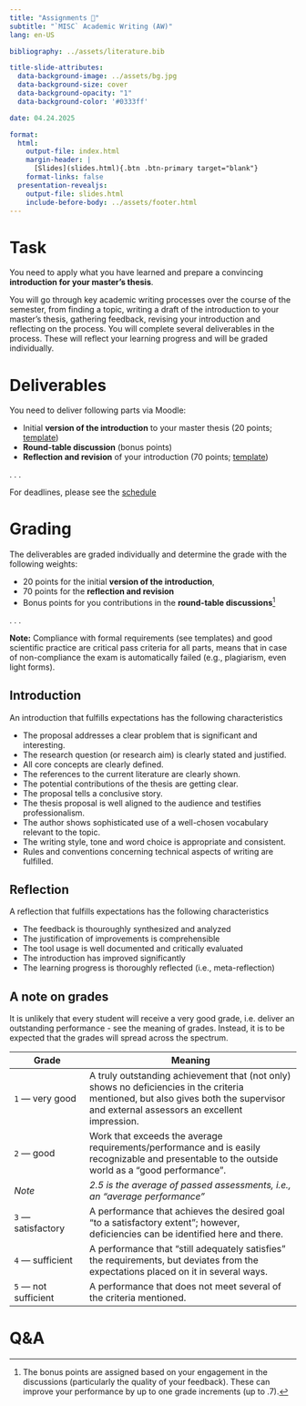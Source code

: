 ```yaml
---
title: "Assignments 📑"  
subtitle: "`MISC` Academic Writing (AW)"
lang: en-US

bibliography: ../assets/literature.bib

title-slide-attributes:
  data-background-image: ../assets/bg.jpg
  data-background-size: cover
  data-background-opacity: "1"
  data-background-color: '#0333ff'

date: 04.24.2025

format: 
  html:
    output-file: index.html
    margin-header: | 
      [Slides](slides.html){.btn .btn-primary target="blank"}
    format-links: false          
  presentation-revealjs:
    output-file: slides.html 
    include-before-body: ../assets/footer.html  
---
```



# Task

:::medium
You need to apply what you have learned and prepare a convincing **introduction for your master's thesis**.
:::

You will go through key academic writing processes over the course of the semester, from finding a topic, writing a draft of the introduction to your master's thesis, gathering feedback, revising your introduction and reflecting on the process. You will complete several deliverables in the process. These will reflect your learning progress and will be graded individually.

# Deliverables

You need to deliver following parts via Moodle:

:::{.incremental}
- Initial **version of the introduction** to your master thesis (20 points; [template](assets/25WT_AW_Introduction_Template.docx))
- __Round-table discussion__ (bonus points)
- **Reflection and revision** of your introduction (70 points; [template](assets/25WT_AW_Reflection-and-Revision_Template.docx))
:::

. . .

For deadlines, please see the [schedule](../admin/#schedule)

# Grading

The deliverables are graded individually and determine the grade with the following weights:

:::{.incremental}
- 20 points for the initial **version of the introduction**,
- 70 points for the **reflection and revision**
- Bonus points for you contributions in the **round-table discussions**[^bonus]
:::

. . .

**Note:** Compliance with formal requirements (see templates) and good scientific practice are critical pass criteria for all parts, means that in case of non-compliance the exam is automatically failed (e.g., plagiarism, even light forms).

[^bonus]: The bonus points are assigned based on your engagement in the discussions (particularly the quality of your feedback). These can improve your performance by up to one grade increments (up to .7).

## Introduction {.scrollable}

An introduction that fulfills expectations has the following characteristics

::: incremental
- The proposal addresses a clear problem that is significant and interesting.
- The research question (or research aim) is clearly stated and justified.
- All core concepts are clearly defined.
- The references to the current literature are clearly shown.
- The potential contributions of the thesis are getting clear.
- The proposal tells a conclusive story.
- The thesis proposal is well aligned to the audience and testifies professionalism.
- The author shows sophisticated use of a well-chosen vocabulary relevant to the topic.
- The writing style, tone and word choice is appropriate and consistent.
- Rules and conventions concerning technical aspects of writing are fulfilled.
:::

## Reflection {.scrollable}

A reflection that fulfills expectations has the following characteristics

::: incremental
- The feedback is thouroughly synthesized and analyzed
- The justification of improvements is comprehensible
- The tool usage is well documented and critically evaluated
- The introduction has improved significantly
- The learning progress is thoroughly reflected (i.e., meta-reflection)
:::

## A note on grades

:::notes
It is unlikely that every student will receive a very good grade, i.e. deliver an outstanding performance - see the meaning of grades.  Instead, it is to be expected that the grades will spread across the spectrum. 
:::

| Grade                    | Meaning
| ------------------------ | -------------------------------------------------------------------- |
| `1` — very   good            | [A   truly outstanding achievement that (not only) shows no deficiencies in the criteria mentioned, but also gives both the supervisor and external assessors an excellent   impression.]{.fragment} |
| `2` — good                   | [Work   that exceeds the average requirements/performance and is easily recognizable   and presentable to the outside world as a “good performance”.]{.fragment}                                              |
| *Note*                   | *2.5   is the average of passed assessments, i.e., an “average   performance”*                                                                                             |
| `3` — satisfactory           | [A   performance that achieves the desired goal "to a satisfactory   extent";       however, deficiencies can be identified here and there. ]{.fragment}                                                      |
| `4` — sufficient             | [A   performance that “still adequately satisfies” the requirements,       but deviates from the expectations placed on it in several ways.  ]{.fragment}                                                     |
| `5` — not   sufficient      | [A   performance that does not meet several of the criteria mentioned.]{.fragment}     

# Q&A {.html-hidden .unlisted .vertical-center  background-color="#0333ff" background-image="../assets/bg.jpg"}
